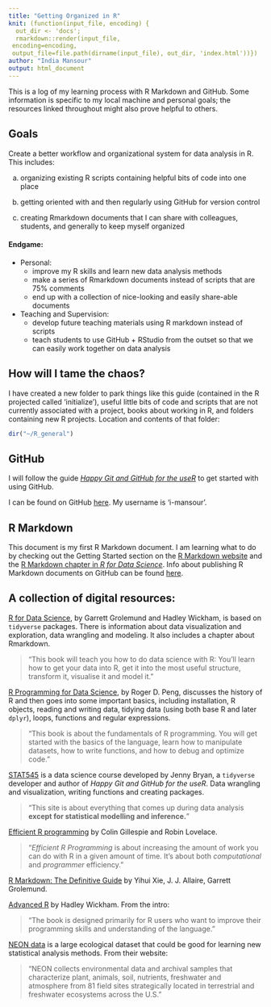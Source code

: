 ```yaml
---
title: "Getting Organized in R"
knit: (function(input_file, encoding) {
  out_dir <- 'docs';
  rmarkdown::render(input_file,
 encoding=encoding,
 output_file=file.path(dirname(input_file), out_dir, 'index.html'))})
author: "India Mansour"
output: html_document
---
```


This is a log of my learning process with R Markdown and GitHub. Some information is specific to my local machine and personal goals; the resources linked throughout might also prove helpful to others.

## Goals

Create a better workflow and organizational system for data analysis in R. This includes: 

(a) organizing existing R scripts containing helpful bits of code into one place

(b) getting oriented with and then regularly using GitHub for version control

(c) creating Rmarkdown documents that I can share with colleagues, students,  and generally to keep myself organized

#### Endgame: 

* Personal:
    + improve my R skills and learn new data analysis methods
    + make a series of Rmarkdown documents instead of scripts that are 75% comments 
    + end up with a collection of nice-looking and easily share-able documents
* Teaching and Supervision:
    + develop future teaching materials using R markdown instead of scripts
    + teach students to use GitHub + RStudio from the outset so that we can easily work together on data analysis


## How will I tame the chaos?

I have created a new folder to park things like this guide (contained in the R projected called 'initialize'), useful little bits of code and scripts that are not currently associated with a project, books about working in R, and folders containing new R projects. Location and contents of that folder:

```r
dir("~/R_general")
```


## GitHub

I will follow the guide [*Happy Git and GitHub for the useR*](https://happygitwithr.com/) to get started with using GitHub.

I can be found on GitHub [here](https://github.com/i-mansour). My username is 'i-mansour'.


## R Markdown

This document is my first R Markdown document. I am learning what to do by checking out the Getting Started section on the  [R Markdown website](http://rmarkdown.rstudio.com) and the [R Markdown chapter in *R for Data Science*](https://r4ds.had.co.nz/r-markdown.html). Info about publishing R Markdown documents on GitHub can be found [here](https://resources.github.com/whitepapers/github-and-rstudio/).


## A collection of digital resources:

[R for Data Science](https://r4ds.had.co.nz/), by Garrett Grolemund and Hadley Wickham, is based on `tidyverse` packages. There is information about data visualization and exploration, data wrangling and modeling. It also includes a chapter about Rmarkdown.

> "This book will teach you how to do data science with R: You’ll learn how to get your data into R, get it into the most useful structure, transform it, visualise it and model it."

[R Programming for Data Science](https://bookdown.org/rdpeng/rprogdatascience/), by Roger D. Peng, discusses the history of R and then goes into some important basics, including installation, R objects, reading and writing data, tidying data (using both base R and later `dplyr`), loops, functions and regular expressions.

> "This book is about the fundamentals of R programming. You will get started with the basics of the language, learn how to manipulate datasets, how to write functions, and how to debug and optimize code."

[STAT545](https://stat545.com/) is a data science course developed by Jenny Bryan, a `tidyverse` developer and author of *Happy Git and GitHub for the useR*. Data wrangling and visualization, writing functions and creating packages.

> "This site is about everything that comes up during data analysis **except for statistical modelling and inference.**"

[Efficient R programming](https://bookdown.org/csgillespie/efficientR/) by Colin Gillespie and Robin Lovelace.

> "*Efficient R Programming* is about increasing the amount of work you can do with R in a given amount of time. It’s about both *computational* and *programmer* efficiency."

[R Markdown: The Definitive Guide](https://bookdown.org/yihui/rmarkdown/) by Yihui Xie, J. J. Allaire, Garrett Grolemund.

[Advanced R](https://adv-r.hadley.nz/) by Hadley Wickham. From the intro: 

> "The book is designed primarily for R users who want to improve their programming skills and understanding of the language."

[NEON data](https://www.neonscience.org/data) is a large ecological dataset that could be good for learning new statistical analysis methods. From their website: 

> "NEON collects environmental data and archival samples that characterize plant, animals, soil, nutrients, freshwater and atmosphere from 81 field sites strategically located in terrestrial and freshwater ecosystems across the U.S."


